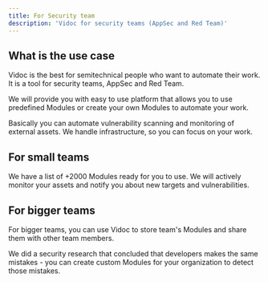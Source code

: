 ```yaml
---
title: For Security team
description: 'Vidoc for security teams (AppSec and Red Team)'
---
```


## What is the use case

Vidoc is the best for semitechnical people who want to automate their work. It is a tool for security teams, AppSec and Red Team.

We will provide you with easy to use platform that allows you to use predefined Modules or create your own Modules to automate your work.

Basically you can automate vulnerability scanning and monitoring of external assets. We handle infrastructure, so you can focus on your work.

## For small teams

We have a list of +2000 Modules ready for you to use. We will actively monitor your assets and notify you about new targets and vulnerabilities.

## For bigger teams

For bigger teams, you can use Vidoc to store team's Modules and share them with other team members.

We did a security research that concluded that developers makes the same mistakes - you can create custom Modules for your organization to detect those mistakes.

